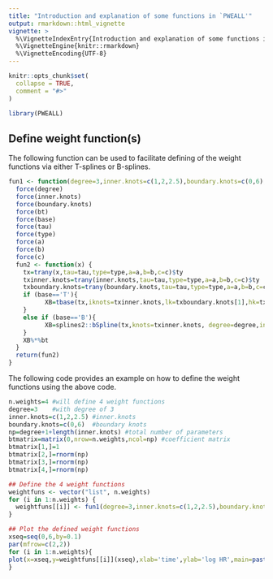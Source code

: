 ```yaml
---
title: "Introduction and explanation of some functions in `PWEALL'"
output: rmarkdown::html_vignette
vignette: >
  %\VignetteIndexEntry{Introduction and explanation of some functions in `PWEALL'}
  %\VignetteEngine{knitr::rmarkdown}
  %\VignetteEncoding{UTF-8}
---
```


```r
knitr::opts_chunk$set(
  collapse = TRUE,
  comment = "#>"
)
```

```r
library(PWEALL)
```

## Define weight function(s)
The following function can be used to facilitate defining of the weight functions via either T-splines or B-splines.  
```r
fun1 <- function(degree=3,inner.knots=c(1,2,2.5),boundary.knots=c(0,6),bt=rep(0,1+degree+length(inner.knots)),base='T',tau=1,type=-1,a=tau,b=1,c=0) {
  force(degree)
  force(inner.knots)
  force(boundary.knots)
  force(bt)
  force(base)
  force(tau)
  force(type)
  force(a)
  force(b)
  force(c)
  fun2 <- function(x) {
    tx=trany(x,tau=tau,type=type,a=a,b=b,c=c)$ty
    txinner.knots=trany(inner.knots,tau=tau,type=type,a=a,b=b,c=c)$ty
    txboundary.knots=trany(boundary.knots,tau=tau,type=type,a=a,b=b,c=c)$ty
    if (base=='T'){
          XB=tbase(tx,iknots=txinner.knots,lk=txboundary.knots[1],hk=txboundary.knots[2],deg=degree)
    }
    else if (base=='B'){
          XB=splines2::bSpline(tx,knots=txinner.knots, degree=degree,intercept=TRUE,Boundary.knots=txboundary.knots)
    }
    XB%*%bt
  }
  return(fun2)
}
```
The following code provides an example on how to define the weight functions using the above code. 
```r
n.weights=4 #will define 4 weight functions
degree=3    #with degree of 3
inner.knots=c(1,2,2.5) #inner.knots
boundary.knots=c(0,6)  #boundary knots
np=degree+1+length(inner.knots) #total number of parameters
btmatrix=matrix(0,nrow=n.weights,ncol=np) #coefficient matrix
btmatrix[1,]=1
btmatrix[2,]=rnorm(np)
btmatrix[3,]=rnorm(np)
btmatrix[4,]=rnorm(np)

## Define the 4 weight functions
weightfuns <- vector("list", n.weights)
for (i in 1:n.weights) {
  weightfuns[[i]] <- fun1(degree=3,inner.knots=c(1,2,2.5),boundary.knots=c(0,6),bt=btmatrix[i,],base='B')
}

## Plot the defined weight functions
xseq=seq(0,6,by=0.1)
par(mfrow=c(2,2))
for (i in 1:n.weights){
plot(x=xseq,y=weightfuns[[i]](xseq),xlab='time',ylab='log HR',main=paste('Weight function',i))
}
```

